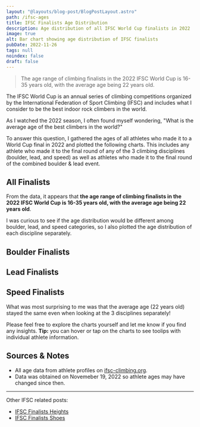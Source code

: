 ```yaml
---
layout: "@layouts/blog-post/BlogPostLayout.astro"
path: /ifsc-ages
title: IFSC Finalists Age Distribution
description: Age distribution of all IFSC World Cup finalists in 2022
image: true
alt: Bar chart showing age distribution of IFSC finalists
pubDate: 2022-11-26
tags: null
noindex: false
draft: false
---
```





> The age range of climbing finalists in the 2022 IFSC World Cup is 16-35
> years old, with the average age being 22 years old.

The IFSC World Cup is an annual series of climbing competitions organized by
the International Federation of Sport Climbing (IFSC) and includes what I
consider to be the best indoor rock climbers in the world.

As I watched the 2022 season, I often found myself wondering, "What is the
average age of the best climbers in the world?"

To answer this question, I gathered the ages of all athletes who made it to a
World Cup final in 2022 and plotted the following charts. This includes any
athlete who made it to the final round of any of the 3 climbing disciplines
(boulder, lead, and speed) as well as athletes who made it to the final round
of the combined boulder & lead event.

## All Finalists

<HeightHistogram data={all} client:load />

From the data, it appears that **the age range of climbing finalists in the
2022 IFSC World Cup is 16-35 years old, with the average age being 22 years
old**.

I was curious to see if the age distribution would be different among boulder,
lead, and speed categories, so I also plotted the age distribution of each
discipline separately.

## Boulder Finalists

<HeightHistogram data={boulder} client:load />

## Lead Finalists

<HeightHistogram data={lead} client:load />

## Speed Finalists

<HeightHistogram data={speed} client:load />

What was most surprising to me was that the average age (22 years old) stayed
the same even when looking at the 3 disciplines separately!

Please feel free to explore the charts yourself and let me know if you find any
insights. **Tip:** you can hover or tap on the charts to see toolips with
individual athlete information.

## Sources & Notes

- All age data from athlete profiles on
  [ifsc-climbing.org](https://ifsc-climbing.org).
- Data was obtained on Novemeber 19, 2022 so athlete ages may have changed
  since then.

<hr />

Other IFSC related posts:

- [IFSC Finalists Heights](/ifsc-heights)
- [IFSC Finalists Shoes](/ifsc-shoes)
